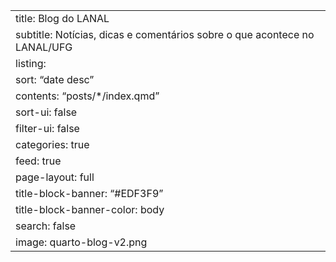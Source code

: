 ---
title: Blog do LANAL
subtitle: Notícias, dicas e comentários sobre o que acontece no LANAL/UFG
listing:
  sort: "date desc"
  contents: "posts/*/index.qmd"
  sort-ui: false
  filter-ui: false
  categories: true
  feed: true
page-layout: full
title-block-banner: "#EDF3F9"
title-block-banner-color: body
search: false
image: quarto-blog-v2.png
---